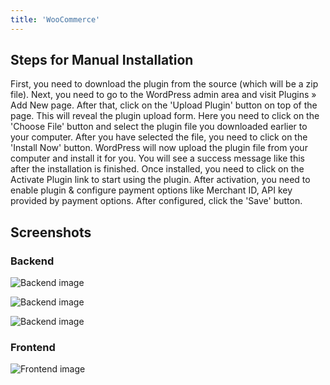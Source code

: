```yaml
---
title: 'WooCommerce'
---
```




## **Steps for Manual Installation**

<Steps>
  <Step>
    First, you need to download the plugin from the source (which will be a zip file).
    Next, you need to go to the WordPress admin area and visit Plugins
    » Add New page.
  </Step>

  <Step>
    After that, click on the 'Upload Plugin' button on top of the page.
  </Step>

  <Step>
    This will reveal the plugin upload form. Here you need to click on the 'Choose File' button and select the plugin file you downloaded earlier to your computer.
  </Step>

  <Step>
    After you have selected the file, you need to click on the 'Install Now' button.
  </Step>

  <Step>
    WordPress will now upload the plugin file from your computer and install it for you. You will see a success message like this after the installation is finished.
  </Step>

  <Step>
    Once installed, you need to click on the Activate Plugin link to start using the plugin.
  </Step>

  <Step>
    After activation, you need to enable plugin & configure payment options like Merchant ID, API key provided by payment options.
  </Step>

  <Step>
    After configured, click the 'Save' button.
  </Step>
</Steps>

## **Screenshots**

### Backend

![Backend image](/images/plugins/plugins-woo-01.png)

![Backend image](/images/plugins/plugins-woo-02.png)

![Backend image](/images/plugins/plugins-woo-03.png)

### Frontend

![Frontend image](/images/plugins/plugins-woo-04.png)